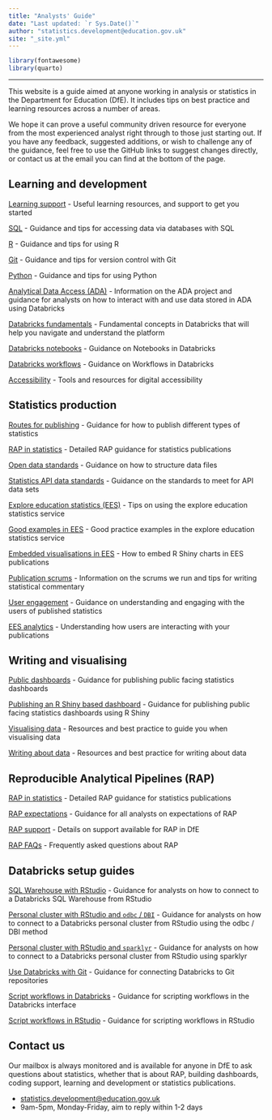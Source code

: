 ```yaml
---
title: "Analysts' Guide"
date: "Last updated: `r Sys.Date()`"
author: "statistics.development@education.gov.uk"
site: "_site.yml"
---
```


```r
library(fontawesome)
library(quarto)

```

---

This website is a guide aimed at anyone working in analysis or statistics in the Department for Education (DfE). It includes tips on best practice and learning resources across a number of areas.

We hope it can prove a useful community driven resource for everyone from the most experienced analyst right through to those just starting out. If you have any feedback, suggested additions, or wish to challenge any of the guidance, feel free to use the GitHub links to suggest changes directly, or contact us at the email you can find at the bottom of the page.


## Learning and development

[Learning support](learning-development/learning-support.html)
- Useful learning resources, and support to get you started

[SQL](learning-development/sql.html)
- Guidance and tips for accessing data via databases with SQL

[R](learning-development/r.html)
- Guidance and tips for using R

[Git](learning-development/git.html)
- Guidance and tips for version control with Git

[Python](learning-development/python.html)
- Guidance and tips for using Python

[Analytical Data Access (ADA)](ADA/ada.html)
- Information on the ADA project and guidance for analysts on how to interact with and use data stored in ADA using Databricks

[Databricks fundamentals](ADA/databricks_fundamentals.qmd)
- Fundamental concepts in Databricks that will help  you navigate and understand the platform

[Databricks notebooks](ADA/databricks_notebooks.qmd)
- Guidance on Notebooks in Databricks

[Databricks workflows](ADA/databricks_workflows.qmd)
- Guidance on Workflows in Databricks

[Accessibility](learning-development/accessibility.html)
- Tools and resources for digital accessibility

## Statistics production

[Routes for publishing](statistics-production/pub.html)
- Guidance for how to publish different types of statistics

[RAP in statistics](RAP/rap-statistics.html)
- Detailed RAP guidance for statistics publications

[Open data standards](statistics-production/ud.html)
- Guidance on how to structure data files

[Statistics API data standards](statistics-production/api-data-standards.html)
- Guidance on the standards to meet for API data sets

[Explore education statistics (EES)](statistics-production/ees.html)
- Tips on using the explore education statistics service

[Good examples in EES](statistics-production/examples.html)
- Good practice examples in the explore education statistics service

[Embedded visualisations in EES](statistics-production/embedded-charts.html)
- How to embed R Shiny charts in EES publications

[Publication scrums](statistics-production/scrums.html)
- Information on the scrums we run and tips for writing statistical commentary

[User engagement](statistics-production/user-eng.html)
- Guidance on understanding and engaging with the users of published statistics

[EES analytics](statistics-production/user-analytics.html)
- Understanding how users are interacting with your publications

## Writing and visualising

[Public dashboards](writing-visualising/dashboards.html)
- Guidance for publishing public facing statistics dashboards

[Publishing an R Shiny based dashboard](writing-visualising/dashboards_rshiny.html)
- Guidance for publishing public facing statistics dashboards using R Shiny

[Visualising data](writing-visualising/visualising.html)
- Resources and best practice to guide you when visualising data

[Writing about data](writing-visualising/writing.html)
- Resources and best practice for writing about data

## Reproducible Analytical Pipelines (RAP)

[RAP in statistics](RAP/rap-statistics.html)
- Detailed RAP guidance for statistics publications

[RAP expectations](RAP/rap-expectations.html)
- Guidance for all analysts on expectations of RAP

[RAP support](RAP/rap-managers.html)
- Details on support available for RAP in DfE

[RAP FAQs](RAP/rap-faq.html)
- Frequently asked questions about RAP

## Databricks setup guides

[SQL Warehouse with RStudio](ADA/databricks_rstudio_sql_warehouse.html)
- Guidance for analysts on how to connect to a Databricks SQL Warehouse from RStudio

[Personal cluster with RStudio and `odbc` / `DBI`](ADA/databricks_rstudio_personal_cluster.html)
- Guidance for analysts on how to connect to a Databricks personal cluster from RStudio using the odbc / DBI method

[Personal cluster with RStudio and `sparklyr`](ADA/databricks_rstudio_personal_cluster_sparklyr.html)
- Guidance for analysts on how to connect to a Databricks personal cluster from RStudio using sparklyr

[Use Databricks with Git](ADA/git_databricks.html)
- Guidance for connecting Databricks to Git repositories

[Script workflows in Databricks](ADA/databricks_workflow_script_databricks.html)
- Guidance for scripting workflows in the Databricks interface

[Script workflows in RStudio](ADA/databricks_workflow_script_rstudio.html)
- Guidance for scripting workflows in RStudio

## Contact us

Our mailbox is always monitored and is available for anyone in DfE to ask questions about statistics, whether that is about RAP, building dashboards, coding support, learning and development or statistics publications.

- [statistics.development@education.gov.uk](mailto:statistics.development@education.gov.uk)
- 9am-5pm, Monday-Friday, aim to reply within 1-2 days